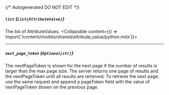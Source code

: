 {/* Autogenerated DO NOT EDIT  */}

##### `list` *{`List[AttributeValue]`}*
The list of AttributeValues.
<Collapsible content={() => import('/content/models/shared/attribute_value/python.mdx')}>
</Collapsible>

---
##### `next_page_token` *{`Optional[str]`}*
The nextPageToken is shown for the next page if the number of results is larger than the max page size.
 The server returns one page of results and the nextPageToken until all results are retreived.
 To retrieve the next page, use the same request and append a pageToken field with the value of nextPageToken shown on the previous page.

